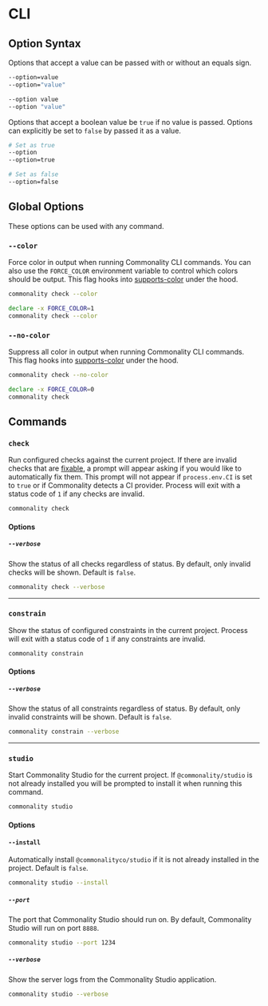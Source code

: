 # CLI

## Option Syntax

Options that accept a value can be passed with or without an equals sign.

```bash
--option=value
--option="value"

--option value
--option "value"
```

Options that accept a boolean value be `true` if no value is passed.
Options can explicitly be set to `false` by passed it as a value.

```bash
# Set as true
--option
--option=true

# Set as false
--option=false
```

## Global Options

These options can be used with any command.

### `--color`

Force color in output when running Commonality CLI commands.
You can also use the `FORCE_COLOR` environment variable to control which colors should be output.
This flag hooks into [supports-color](https://github.com/chalk/supports-color) under the hood.

```bash copy
commonality check --color
```

```bash copy
declare -x FORCE_COLOR=1
commonality check --color
```

### `--no-color`

Suppress all color in output when running Commonality CLI commands.
This flag hooks into [supports-color](https://github.com/chalk/supports-color) under the hood.

```bash copy
commonality check --no-color
```

```bash copy
declare -x FORCE_COLOR=0
commonality check
```

## Commands

### `check`

Run configured checks against the current project. If there are invalid checks that are [fixable](/docs/checks/creating-checks#auto-fixable-checks),
a prompt will appear asking if you would like to automatically fix them. This prompt will not appear if `process.env.CI` is set to `true` or if Commonality
detects a CI provider. Process will exit with a status code of `1` if any checks are invalid.

```bash copy
commonality check
```

#### Options

##### `--verbose`

Show the status of all checks regardless of status. By default, only invalid checks will be shown. Default is `false`.

```bash copy
commonality check --verbose
```

---

### `constrain`

Show the status of configured constraints in the current project. Process will exit with a status code of `1` if any constraints are invalid.

```bash copy
commonality constrain
```

#### Options

##### `--verbose`

Show the status of all constraints regardless of status. By default, only invalid constraints will be shown. Default is `false`.

```bash copy
commonality constrain --verbose
```

---

### `studio`

Start Commonality Studio for the current project.
If `@commonality/studio` is not already installed you will be prompted to install it when running this command.

```bash copy
commonality studio
```

#### Options

#### `--install`

Automatically install `@commonalityco/studio` if it is not already installed in the project. Default is `false`.

```bash copy
commonality studio --install
```

##### `--port`

The port that Commonality Studio should run on. By default, Commonality Studio will run on port `8888`.

```bash copy
commonality studio --port 1234
```

##### `--verbose`

Show the server logs from the Commonality Studio application.

```bash copy
commonality studio --verbose
```
